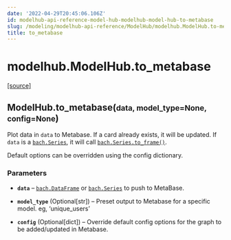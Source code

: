 ```yaml
---
date: '2022-04-29T20:45:06.106Z'
id: modelhub-api-reference-model-hub-modelhub-model-hub-to-metabase
slug: /modeling/modelhub-api-reference/ModelHub/modelhub.ModelHub.to-metabase/
title: to_metabase
---
```


# modelhub.ModelHub.to_metabase

<div class="method">

&#8203;<span class="view-source">[[source]](https://github.com/objectiv/objectiv-analytics/blob/main/modelhub/modelhub/modelhub.py)</span>

<h2 class="signature-class"><span class="additional-name">ModelHub.</span><span class="name">to_metabase(</span><small class="parameter-list"><span class="parameter" id="data">data</span>, <span class="parameter" id="model_type">model_type=None</span>, <span class="parameter" id="config">config=None</span></small>)</h2>


<div class="content">

Plot data in `data` to Metabase. If a card already exists, it will be updated. If `data` is a
[`bach.Series`](/docs/modeling/bach/api-reference/Series/bach.Series/#bach.Series), it will call [`bach.Series.to_frame()`](/docs/modeling/bach/api-reference/Series/bach.Series.to-frame/#bach.Series.to-frame).

Default options can be overridden using the config dictionary.


### Parameters

* **`data`** – [`bach.DataFrame`](/docs/modeling/bach/api-reference/DataFrame/bach.DataFrame/#bach.DataFrame) or [`bach.Series`](/docs/modeling/bach/api-reference/Series/bach.Series/#bach.Series) to push to MetaBase.

* **`model_type`** (Optional[str]) – Preset output to Metabase for a specific model. eg, ‘unique_users’

* **`config`** (Optional[dict]) – Override default config options for the graph to be added/updated in Metabase.



</div>

</div>
